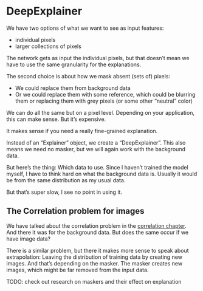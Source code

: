 # DeepExplainer


We have two options of what we want to see as input features:

- individual pixels
- larger collections of pixels

The network gets as input the individual pixels, but that doesn't mean we have to use the same granularity for the explanations.

The second choice is about how we mask absent (sets of) pixels:

- We could replace them from background data
- Or we could replace them with some reference, which could be blurring them or replacing them with grey pixels (or some other "neutral" color)







We can do all the same but on a pixel level. Depending on your application, this can make sense. But it's expensive.

It makes sense if you need a really fine-grained explanation.

Instead of an "Explainer" object, we create a "DeepExplainer". This also means we need no masker, but we will again work with the background data.

But here's the thing: Which data to use.
Since I haven't trained the model myself, I have to think hard on what the background data is.
Usually it would be from the same distribution as my usual data. 

But that's super slow, I see no point in using it.


## The Correlation problem for images


We have talked about the correlation problem in the [correlation chapter](#correlation).
And there it was for the background data.
But does the same occur if we have image data?

There is a similar problem, but there it makes more sense to speak about extrapolation: Leaving the distribution of training data by creating new images.
And that's depending on the masker.
The masker creates new images, which might be far removed from the input data.

TODO: check out research on maskers and their effect on explanation

#
